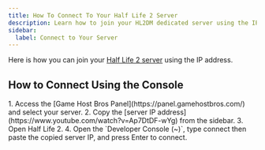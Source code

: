 ```yaml
---
title: How To Connect To Your Half Life 2 Server
description: Learn how to join your HL2DM dedicated server using the IP address.
sidebar:
  label: Connect to Your Server
---
```


Here is how you can join your [Half Life 2 server](https://www.gamehostbros.com/half-life-2-deathmatch-server-hosting/) using the IP address.

## How to Connect Using the Console

<Steps>
1. Access the [Game Host Bros Panel](https://panel.gamehostbros.com/) and select your server.
2. Copy the [server IP address](https://www.youtube.com/watch?v=Ap7DtDF-wYg) from the sidebar.
3. Open Half Life 2.
4. Open the `Developer Console (~)`, type connect then paste the copied server IP, and press Enter to connect.
</Steps>
